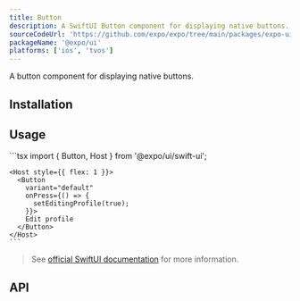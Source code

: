 ```yaml
---
title: Button
description: A SwiftUI Button component for displaying native buttons.
sourceCodeUrl: 'https://github.com/expo/expo/tree/main/packages/expo-ui'
packageName: '@expo/ui'
platforms: ['ios', 'tvos']
---
```



A button component for displaying native buttons.

## Installation

<APIInstallSection />

## Usage

<Tabs>
  <Tab label="Preview">
    <ContentSpotlight
      alt="Button component on iOS."
      src="/static/images/expo-ui/button/ios.png"
      className="max-w-[480px]"
    />
  </Tab>
  <Tab label="Code">
    ```tsx
    import { Button, Host } from '@expo/ui/swift-ui';

    <Host style={{ flex: 1 }}>
      <Button
        variant="default"
        onPress={() => {
          setEditingProfile(true);
        }}>
        Edit profile
      </Button>
    </Host>
    ```

  </Tab>
</Tabs>

> See [official SwiftUI documentation](https://developer.apple.com/documentation/swiftui/button) for more information.

## API

<APISection packageName="expo-ui/swift-ui/button" apiName="Button" />
